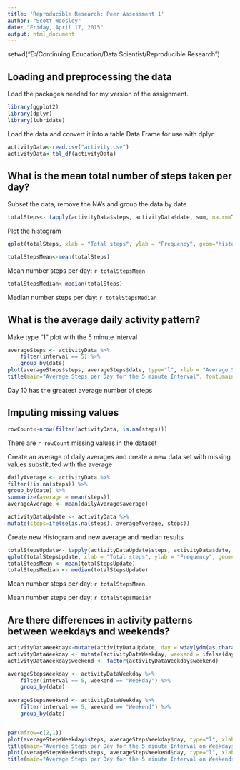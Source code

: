 ```yaml
---
title: 'Reproducible Research: Peer Assessment 1'
author: "Scott Woosley"
date: "Friday, April 17, 2015"
output: html_document
---
```


setwd("E:/Continuing Education/Data Scientist/Reproducible Research")

## Loading and preprocessing the data

Load the packages needed for my version of the assignment.

```r
library(ggplot2)
library(dplyr)
library(lubridate)
```

Load the data and convert it into a table Data Frame for use with dplyr
```r
activityData<-read.csv("activity.csv")
activityData<-tbl_df(activityData)
```

## What is the mean total number of steps taken per day?

Subset the data, remove the NA's and group the data by date
```r
totalSteps<- tapply(activityData$steps, activityData$date, sum, na.rm=TRUE) 
```

Plot the histogram
```r
qplot(totalSteps, xlab = "Total steps", ylab = "Frequency", geom="histogram")
```


```r
totalStepsMean<-mean(totalSteps)
```
Mean number steps per day: `r totalStepsMean`


```r
totalStepsMedian<-median(totalSteps)
```
Median number steps per day: `r totalStepsMedian`


## What is the average daily activity pattern?
Make type "1" plot with the 5 minute interval
```r
averageSteps <- activityData %>%
    filter(interval == 5) %>%
    group_by(date)
plot(averageSteps$steps, averageSteps$date, type="l", xlab = "Average Steps", ylab = "Date")
title(main="Average Steps per Day for the 5 minute Interval", font.main=4)

```

Day 10 has the greatest average number of steps

## Imputing missing values


```r
rowCount<-nrow(filter(activityData, is.na(steps)))
```
There are `r rowCount` missing values in the dataset

Create an average of daily averages and create a new data set with missing values substituted with the average

```r
dailyAverage <- activityData %>%
filter(!is.na(steps)) %>%
group_by(date) %>%
summarize(average = mean(steps))
averageAverage <- mean(dailyAverage$average)

activityDataUpdate <- activityData %>%
mutate(steps=ifelse(is.na(steps), averageAverage, steps))
```

Create new Histogram and new average and median results
```r
totalStepsUpdate<- tapply(activityDataUpdate$steps, activityData$date, sum, na.rm=TRUE)
qplot(totalStepsUpdate, xlab = "Total steps", ylab = "Frequency", geom="histogram")
totalStepsMean <- mean(totalStepsUpdate)
totalStepsMedian <- median(totalStepsUpdate)

```

Mean number steps per day: `r totalStepsMean`

Mean number steps per day: `r totalStepsMedian`


## Are there differences in activity patterns between weekdays and weekends?

```r
activityDataWeekday<-mutate(activityDataUpdate, day = wday(ydm(as.character(date))))
activityDataWeekday <- mutate(activityDataWeekday, weekend = ifelse(day == c(1,7), "Weekend", "Weekday"))
activityDataWeekday$weekend <- factor(activityDataWeekday$weekend)

averageStepsWeekday <- activityDataWeekday %>%
    filter(interval == 5, weekend == "Weekday") %>%
    group_by(date)
    
averageStepsWeekend <- activityDataWeekday %>%
    filter(interval == 5, weekend == "Weekend") %>%
    group_by(date)


par(mfrow=c(2,1))
plot(averageStepsWeekday$steps, averageStepsWeekday$day, type="l", xlab = "Average Steps", ylab = "Date")
title(main="Average Steps per Day for the 5 minute Interval on Weekdays", font.main=4)
plot(averageStepsWeekend$steps, averageStepsWeekend$day, type="l", xlab = "Average Steps", ylab = "Date")
title(main="Average Steps per Day for the 5 minute Interval on Weekends", font.main=4)
```


